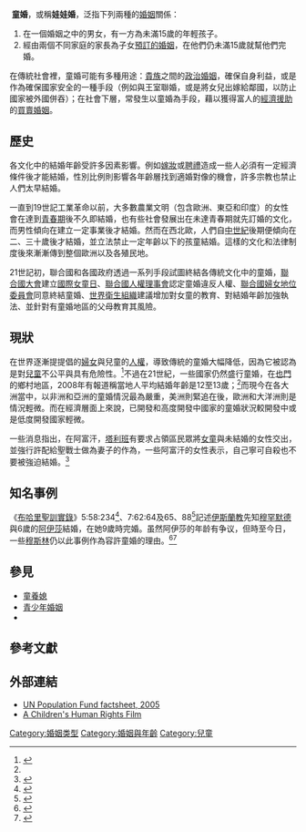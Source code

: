 {{Refimprove |time=2010-11-10 }}
{{noteTA
|1=zh-cn:发达; zh-tw:已開發; zh-hk:已發展; zh-sg:先进国;
|2=zh-cn:发展中; zh-tw:開發中;zh-hk:發展中; zh-sg:发展中;
|3=zh-cn:不发达; zh-tw:低度開發; zh-hk:不發達; zh-sg:不先进;
}}
[[File:2007_-_2012,_Adolescent_birth_rate_per_1000_women_world_map.svg|{{largethumb}}]]
'''童婚'''，或稱'''娃娃婚'''，泛指下列兩種的[[婚姻|婚姻]]關係：
# 在一個婚姻之中的男女，有一方為未滿15歲的年輕孩子。
# 經由兩個不同家庭的家長為子女[[包辦婚姻|預訂的婚姻]]，在他們仍未滿15歲就幫他們完婚。

在傳統社會裡，童婚可能有多種用途：[[貴族|貴族]]之間的[[政治婚姻|政治婚姻]]，確保自身利益，或是作為確保國家安全的一種手段（例如與王室聯婚，或是將女兒出嫁給鄰國，以防止國家被外國併吞）；在社會下層，常發生以童婚為手段，藉以獲得富人的[[經濟援助|經濟援助]]的[[買賣婚姻|買賣婚姻]]。

==歷史==
各文化中的結婚年齡受許多因素影響。例如[[嫁妝|嫁妝]]或[[聘禮|聘禮]]造成一些人必須有一定經濟條件後才能結婚，性別比例則影響各年齡層找到適婚對像的機會，許多宗教也禁止人們太早結婚。

一直到19世記工業革命以前，大多數農業文明（包含歐洲、東亞和印度）的女性會在達到[[青春期|青春期]]後不久即結婚，也有些社會發展出在未達青春期就先訂婚的文化，而男性傾向在建立一定事業後才結婚。然而在西北歐，人們自[[中世紀|中世紀]]後期便傾向在二、三十歲後才結婚，並立法禁止一定年齡以下的孩童結婚。這樣的文化和法律制度後來漸漸傳到整個歐洲以及各殖民地。

21世記初，聯合國和各國政府透過一系列手段試圖終結各傳統文化中的童婚，[[聯合國大會|聯合國大會]]建立[[國際女童日|國際女童日]]、[[聯合國人權理事會|聯合國人權理事會]]認定童婚違反人權、[[聯合國婦女地位委員會|聯合國婦女地位委員會]]同意終結童婚、[[世界衛生組織|世界衛生組織]]建議增加對女童的教育、對結婚年齡加強執法、並針對有童婚地區的父母教育其風險。

==現狀==
在世界逐漸提提倡的[[婦女|婦女]]與兒童的[[人權|人權]]，導致傳統的童婚大幅降低，因為它被認為是對[[兒童|兒童]]不公平與具有危險性。<ref>{{cite news | language =  | author =  | coauthors =  | url = http://www.nownews.com/2010/04/10/91-2589952.htm | title = 葉門13歲新娘　性交血崩慘死 | work =  | publisher = [[nownews|nownews]] | pages =  | date = 2010-04-10 | accessdate =  | archive-date = 2012-06-18 | archive-url = https://web.archive.org/web/20120618223519/http://www.nownews.com/2010/04/10/91-2589952.htm | dead-url = no }}</ref>不過在21世紀，一些國家仍然盛行童婚，在[[也門|也門]]的鄉村地區，2008年有報道稱當地人平均結婚年齡是12至13歲；<ref name=sina20081111/>而現今在各大洲當中，以非洲和亞洲的童婚情況最為嚴重，美洲則緊追在後，歐洲和大洋洲則是情況輕微。而在經濟層面上來說，已開發和高度開發中國家的童婚狀況較開發中或是低度開發國家輕微。

一些消息指出，在阿富汗，[[塔利班|塔利班]]有要求占領區民眾將[[女童|女童]]與未結婚的女性交出，並強行許配給聖戰士做為妻子的作為，一些阿富汗的女性表示，自己寧可自殺也不要被強迫結婚。<ref>{{cite news |title=阿富汗局勢：塔利班攻下所有關鍵城市 士兵正「從四面八方」進入首都喀布爾 |url=https://www.bbc.com/zhongwen/trad/world-58220470 |accessdate=2021-08-15 |work=BBC中文網 |agency=BBC |date=2021-08-15 |archive-date=2021-08-15 |archive-url=https://web.archive.org/web/20210815150146/https://www.bbc.com/zhongwen/trad/world-58220470 |dead-url=no }}</ref>

== 知名事例 ==
《[[布哈里聖訓實錄|布哈里聖訓實錄]]》5:58:234<ref>{{Hadith-usc|bukhari|usc=yes|5|58|234}}</ref>、7:62:64及65、88<ref>{{Hadith-usc|bukhari|usc=yes|7|62|64}}</ref>記述[[伊斯蘭教|伊斯蘭教]]先知[[穆罕默德|穆罕默德]]與6歲的[[阿伊莎|阿伊莎]]結婚，在她9歲時完婚。虽然阿伊莎的年龄有争议，但時至今日，一些[[穆斯林|穆斯林]]仍以此事例作為容許童婚的理由。<ref name=sina20081111>{{Cite web |url=http://edu.sina.com.cn/en/2008-11-11/105146880.shtml |title=环球视野：也门娃娃新娘成功离婚(图) |website=新浪網 |date=2008-11-11 |access-date=2017-03-17 |archive-date=2020-08-05 |archive-url=https://web.archive.org/web/20200805150134/http://edu.sina.com.cn/en/2008-11-11/105146880.shtml |dead-url=no }}</ref><ref>{{Cite news |url=http://news.xinhuanet.com/world/2010-02/10/content_12960789.htm |title=12岁沙特女孩打响与80岁丈夫的离婚官司 |website=新華網 |date=2010-02-10 |accessdate=2017-03-17 |archive-date=2010-02-21 |archive-url=https://web.archive.org/web/20100221014110/http://news.xinhuanet.com/world/2010-02/10/content_12960789.htm |dead-url=no }}</ref>

== 參見 ==
* [[童養媳|童養媳]]
* [[青少年婚姻|青少年婚姻]]
* {{link-ja|預婦|預婦}}

== 參考文獻 ==
{{reflist}}

== 外部連結 ==
* [http://www.unfpa.org/swp/2005/presskit/factsheets/facts_child_marriage.htm UN Population Fund factsheet, 2005] {{Webarchive|url=https://wayback.archive-it.org/all/20070816221639/http://www.unfpa.org/swp/2005/presskit/factsheets/facts_child_marriage.htm |date=2007-08-16 }}
* [https://web.archive.org/web/20060601054349/http://www.childmarriage.org/ A Children's Human Rights Film]

{{戀童癖}}

[[Category:婚姻类型|Category:婚姻类型]]
[[Category:婚姻與年齡|Category:婚姻與年齡]]
[[Category:兒童|Category:兒童]]